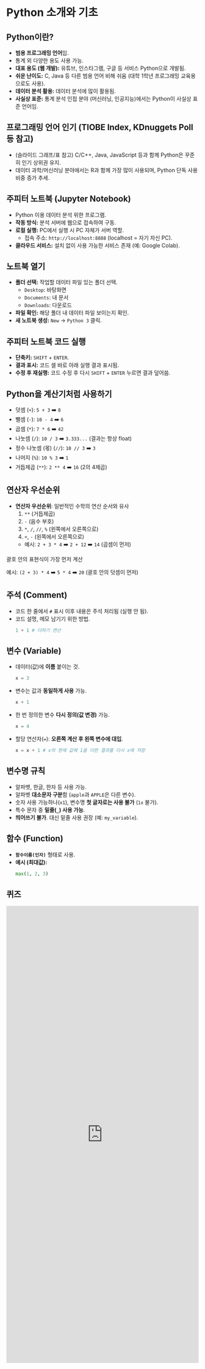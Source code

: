 # Python 소개와 기초

## Python이란?

*   **범용 프로그래밍 언어**임.
*   통계 외 다양한 용도 사용 가능.
*   **대표 용도 (웹 개발):** 유튜브, 인스타그램, 구글 등 서비스 Python으로 개발됨.
*   **쉬운 난이도:** C, Java 등 다른 범용 언어 비해 쉬움 (대학 1학년 프로그래밍 교육용으로도 사용).
*   **데이터 분석 활용:** 데이터 분석에 많이 활용됨.
*   **사실상 표준:** 통계 분석 인접 분야 (머신러닝, 인공지능)에서는 Python이 사실상 표준 언어임.

## 프로그래밍 언어 인기 (TIOBE Index, KDnuggets Poll 등 참고)

*   (슬라이드 그래프/표 참고) C/C++, Java, JavaScript 등과 함께 Python은 꾸준히 인기 상위권 유지.
*   데이터 과학/머신러닝 분야에서는 R과 함께 가장 많이 사용되며, Python 단독 사용 비중 증가 추세.

## 주피터 노트북 (Jupyter Notebook)

*   Python 이용 데이터 분석 위한 프로그램.
*   **작동 방식:** 분석 서버에 웹으로 접속하여 구동.
*   **로컬 실행:** PC에서 실행 시 PC 자체가 서버 역할.
    *   접속 주소: `http://localhost:8888` (localhost = 자기 자신 PC).
*   **클라우드 서비스:** 설치 없이 사용 가능한 서비스 존재 (예: Google Colab).

## 노트북 열기

*   **폴더 선택:** 작업할 데이터 파일 있는 폴더 선택.
    *   `Desktop`: 바탕화면
    *   `Documents`: 내 문서
    *   `Downloads`: 다운로드
*   **파일 확인:** 해당 폴더 내 데이터 파일 보이는지 확인.
*   **새 노트북 생성:** `New` → `Python 3` 클릭.

## 주피터 노트북 코드 실행

*   **단축키:** `SHIFT` + `ENTER`.
*   **결과 표시:** 코드 셀 바로 아래 실행 결과 표시됨.
*   **수정 후 재실행:** 코드 수정 후 다시 `SHIFT` + `ENTER` 누르면 결과 덮어씀.


## Python을 계산기처럼 사용하기

* 덧셈 (`+`): `5 + 3`  ➡️  `8`
* 뺄셈 (`-`): `10 - 4`  ➡️  `6`
* 곱셈 (`*`): `7 * 6`  ➡️  `42`
* 나눗셈 (`/`): `10 / 3`  ➡️  `3.333...` (결과는 항상 float)
* 정수 나눗셈 (몫) (`//`): `10 // 3`  ➡️  `3`
* 나머지 (`%`): `10 % 3`  ➡️  `1`
* 거듭제곱 (`**`): `2 ** 4`  ➡️  `16` (2의 4제곱)



## 연산자 우선순위

* **연산자 우선순위**: 일반적인 수학의 연산 순서와 유사
    1.  `**` (거듭제곱)
    2.  `-` (음수 부호)
    3.  `*`, `/`, `//`, `%` (왼쪽에서 오른쪽으로)
    4.  `+`, `-` (왼쪽에서 오른쪽으로)
    * 예시: `2 + 3 * 4`  ➡️  `2 + 12`  ➡️  `14` (곱셈이 먼저)

괄호 안의 표현식이 가장 먼저 계산

예시: `(2 + 3) * 4`  ➡️  `5 * 4`  ➡️  `20` (괄호 안의 덧셈이 먼저)


## 주석 (Comment)

*   코드 한 줄에서 `#` 표시 이후 내용은 주석 처리됨 (실행 안 됨).
*   코드 설명, 메모 남기기 위한 방법.
    ```python
    1 + 1 # 더하기 연산
    ```

## 변수 (Variable)

*   데이터(값)에 **이름** 붙이는 것.
    ```python
    x = 3
    ```
*   변수는 값과 **동일하게 사용** 가능.
    ```python
    x + 1
    ```
*   한 번 정의한 변수 **다시 정의(값 변경)** 가능.
    ```python
    x = 4
    ```
*   할당 연산자(`=`): **오른쪽 계산 후 왼쪽 변수에 대입**.
    ```python
    x = x + 1 # x의 현재 값에 1을 더한 결과를 다시 x에 저장
    ```

## 변수명 규칙

*   알파벳, 한글, 한자 등 사용 가능.
*   알파벳 **대소문자 구분**함 (`apple`과 `APPLE`은 다른 변수).
*   숫자 사용 가능하나(`x1`), 변수명 **첫 글자로는 사용 불가** (`1x` 불가).
*   특수 문자 중 **밑줄(`_`) 사용 가능**.
*   **띄어쓰기 불가**. 대신 밑줄 사용 권장 (예: `my_variable`).

## 함수 (Function)

*   **`함수이름(인자)`** 형태로 사용.
*   **예시 (최대값):**
    ```python
    max(1, 2, 3)
    ```


## 퀴즈

<iframe src="https://tally.so/embed/wozqlx?alignLeft=1&hideTitle=1&transparentBackground=1&dynamicHeight=1" loading="lazy" width="100%" height="1196" frameborder="0" marginheight="0" marginwidth="0" title="[통계] Python 기초"></iframe>
